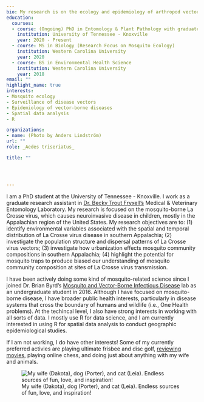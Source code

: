 ```yaml
---
bio: My research is on the ecology and epidemiology of arthropod vectors of disease. 
education:
  courses:
  - course: (Ongoing) PhD in Entomology & Plant Pathology with graduate minor in Epidemiology
    institution: University of Tennessee - Knoxville
    year: 2020 - Present
  - course: MS in Biology (Research Focus on Mosquito Ecology)
    institution: Western Carolina University
    year: 2020
  - course: BS in Environmental Health Science
    institution: Western Carolina University
    year: 2018
email: ""
highlight_name: true
interests:
- Mosquito ecology
- Surveillance of disease vectors
- Epidemiology of vector-borne diseases 
- Spatial data analysis
- R 

organizations:
- name: (Photo by Anders Lindström)
url: ""
role: _Aedes triseriatus_

title: ""




---
```


I am a PhD student at the University of Tennessee - Knoxville. I work as a graduate research assistant in [Dr. Becky Trout Fryxell's](https://epp.tennessee.edu/directory/dr-rebecca-trout-fryxell/) Medical & Veterinary Entomology Laboratory. My research is focused on the mosquito-borne La Crosse virus, which causes neuroinvasive disease in children, mostly in the Appalachian region of the United States. My research objectives are to: (1) identify environmental variables associated with  the spatial and temporal distribution of La Crosse virus disease in southern Appalachia; (2) investigate the population structure and dispersal patterns of La Crosse virus vectors; (3) investigate how urbanization effects mosquito community compositions in southern Appalachia; (4) highlight the potential for mosquito traps to produce biased our understanding of mosquito community composition at sites of La Crosse virus transmission.   

I have been actively doing some kind of mosquito-related science since I joined Dr. Brian Byrd's [Mosquito and Vector-Borne Infectious Disease](https://www.wcu.edu/learn/departments-schools-colleges/HHS/healthsci/mosquito-vector-borne-infectious-disease-facility/index.aspx) lab as an undergraduate student in 2016. Although I have focused on mosquito-borne disease, I have broader public health interests, particularly in disease systems that cross the boundary of humans and wildlife (i.e., One Health problems). At the techincal level, I also have strong interests in working with all sorts of data. I mostly use R for data science, and I am currently interested in using R for spatial data analysis to conduct geographic epidemiological studies. 

If I am not working, I do have other interests! Some of my currently preferred activies are playing ultimate frisbee and disc golf, [reviewing movies](https://letterboxd.com/Cadco/), playing online chess, and doing just about anything with my wife and animals. 

![My wife (Dakota), dog (Porter), and cat (Leia). Endless sources of fun, love, and inspiration!](/authors/admin/_index_files/my_loves.png)
